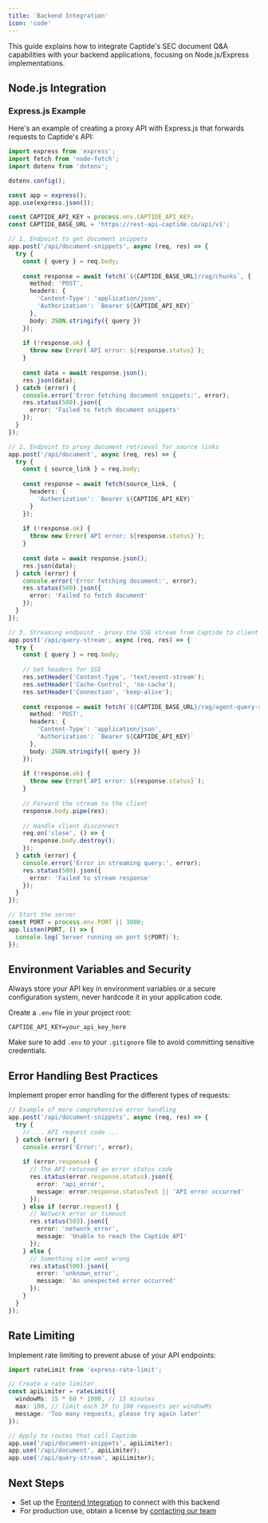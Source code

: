 ```yaml
---
title: 'Backend Integration'
icon: 'code'
---
```


This guide explains how to integrate Captide's SEC document Q&A capabilities with your backend applications, focusing on Node.js/Express implementations.

## Node.js Integration

### Express.js Example

Here's an example of creating a proxy API with Express.js that forwards requests to Captide's API:

```typescript
import express from 'express';
import fetch from 'node-fetch';
import dotenv from 'dotenv';

dotenv.config();

const app = express();
app.use(express.json());

const CAPTIDE_API_KEY = process.env.CAPTIDE_API_KEY;
const CAPTIDE_BASE_URL = 'https://rest-api-captide.co/api/v1';

// 1. Endpoint to get document snippets
app.post('/api/document-snippets', async (req, res) => {
  try {
    const { query } = req.body;
    
    const response = await fetch(`${CAPTIDE_BASE_URL}/rag/chunks`, {
      method: 'POST',
      headers: {
        'Content-Type': 'application/json',
        'Authorization': `Bearer ${CAPTIDE_API_KEY}`
      },
      body: JSON.stringify({ query })
    });
    
    if (!response.ok) {
      throw new Error(`API error: ${response.status}`);
    }
    
    const data = await response.json();
    res.json(data);
  } catch (error) {
    console.error('Error fetching document snippets:', error);
    res.status(500).json({ 
      error: 'Failed to fetch document snippets' 
    });
  }
});

// 2. Endpoint to proxy document retrieval for source links
app.post('/api/document', async (req, res) => {
  try {
    const { source_link } = req.body;
    
    const response = await fetch(source_link, {
      headers: {
        'Authorization': `Bearer ${CAPTIDE_API_KEY}`
      }
    });
    
    if (!response.ok) {
      throw new Error(`API error: ${response.status}`);
    }
    
    const data = await response.json();
    res.json(data);
  } catch (error) {
    console.error('Error fetching document:', error);
    res.status(500).json({ 
      error: 'Failed to fetch document' 
    });
  }
});

// 3. Streaming endpoint - proxy the SSE stream from Captide to client
app.post('/api/query-stream', async (req, res) => {
  try {
    const { query } = req.body;
    
    // Set headers for SSE
    res.setHeader('Content-Type', 'text/event-stream');
    res.setHeader('Cache-Control', 'no-cache');
    res.setHeader('Connection', 'keep-alive');
    
    const response = await fetch(`${CAPTIDE_BASE_URL}/rag/agent-query-stream`, {
      method: 'POST',
      headers: {
        'Content-Type': 'application/json',
        'Authorization': `Bearer ${CAPTIDE_API_KEY}`
      },
      body: JSON.stringify({ query })
    });
    
    if (!response.ok) {
      throw new Error(`API error: ${response.status}`);
    }
    
    // Forward the stream to the client
    response.body.pipe(res);
    
    // Handle client disconnect
    req.on('close', () => {
      response.body.destroy();
    });
  } catch (error) {
    console.error('Error in streaming query:', error);
    res.status(500).json({ 
      error: 'Failed to stream response' 
    });
  }
});

// Start the server
const PORT = process.env.PORT || 3000;
app.listen(PORT, () => {
  console.log(`Server running on port ${PORT}`);
});
```

## Environment Variables and Security

Always store your API key in environment variables or a secure configuration system, never hardcode it in your application code.

Create a `.env` file in your project root:

```
CAPTIDE_API_KEY=your_api_key_here
```

Make sure to add `.env` to your `.gitignore` file to avoid committing sensitive credentials.

## Error Handling Best Practices

Implement proper error handling for the different types of requests:

```typescript
// Example of more comprehensive error handling
app.post('/api/document-snippets', async (req, res) => {
  try {
    // ... API request code ...
  } catch (error) {
    console.error('Error:', error);
    
    if (error.response) {
      // The API returned an error status code
      res.status(error.response.status).json({
        error: 'api_error',
        message: error.response.statusText || 'API error occurred'
      });
    } else if (error.request) {
      // Network error or timeout
      res.status(503).json({
        error: 'network_error',
        message: 'Unable to reach the Captide API'
      });
    } else {
      // Something else went wrong
      res.status(500).json({
        error: 'unknown_error',
        message: 'An unexpected error occurred'
      });
    }
  }
});
```

## Rate Limiting

Implement rate limiting to prevent abuse of your API endpoints:

```typescript
import rateLimit from 'express-rate-limit';

// Create a rate limiter
const apiLimiter = rateLimit({
  windowMs: 15 * 60 * 1000, // 15 minutes
  max: 100, // limit each IP to 100 requests per windowMs
  message: 'Too many requests, please try again later'
});

// Apply to routes that call Captide
app.use('/api/document-snippets', apiLimiter);
app.use('/api/document', apiLimiter);
app.use('/api/query-stream', apiLimiter);
```

## Next Steps

- Set up the [Frontend Integration](./frontend) to connect with this backend
- For production use, obtain a license by [contacting our team](https://www.captide.co/demo) 